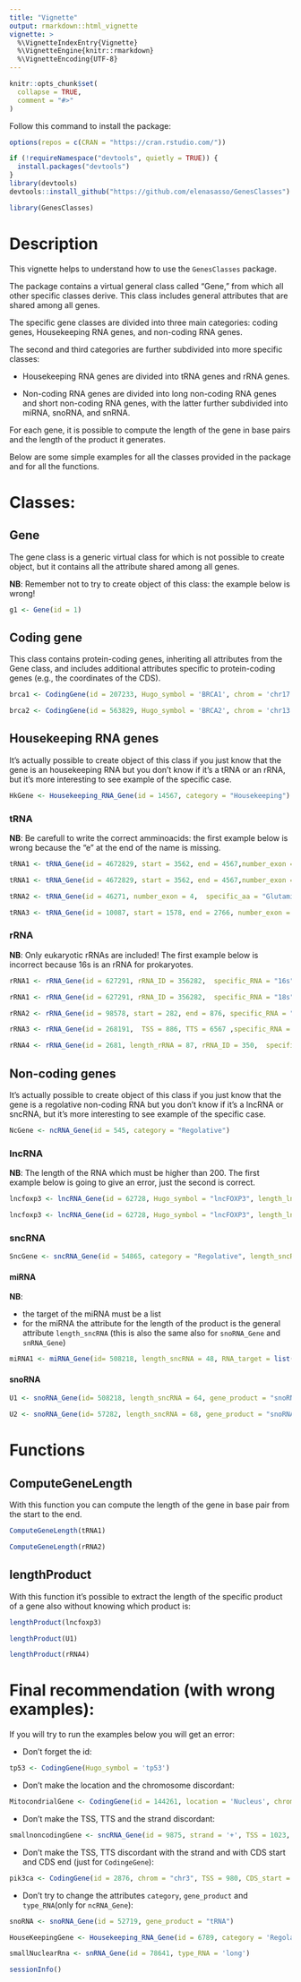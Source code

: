 ```yaml
---
title: "Vignette"
output: rmarkdown::html_vignette
vignette: >
  %\VignetteIndexEntry{Vignette}
  %\VignetteEngine{knitr::rmarkdown}
  %\VignetteEncoding{UTF-8}
---
```


```r
knitr::opts_chunk$set(
  collapse = TRUE,
  comment = "#>"
)
```
Follow this command to install the package:

```r
options(repos = c(CRAN = "https://cran.rstudio.com/"))

if (!requireNamespace("devtools", quietly = TRUE)) {
  install.packages("devtools")
}
library(devtools)
devtools::install_github("https://github.com/elenasasso/GenesClasses")
```


```r
library(GenesClasses)
```

# Description

This vignette helps to understand how to use the `GenesClasses` package.

The package contains a virtual general class called "Gene," from which all other specific classes derive. This class includes general attributes that are shared among all genes.

The specific gene classes are divided into three main categories: coding genes, Housekeeping RNA genes, and non-coding RNA genes.

The second and third categories are further subdivided into more specific classes:

-   Housekeeping RNA genes are divided into tRNA genes and rRNA genes.

-   Non-coding RNA genes are divided into long non-coding RNA genes and short non-coding RNA genes, with the latter further subdivided into miRNA, snoRNA, and snRNA.

For each gene, it is possible to compute the length of the gene in base pairs and the length of the product it generates.

Below are some simple examples for all the classes provided in the package and for all the functions.

# Classes:

## Gene

The gene class is a generic virtual class for which is not possible to create object, but it contains all the attribute shared among all genes.

**NB**: Remember not to try to create object of this class: the example below is wrong!

```r
g1 <- Gene(id = 1)
```

## Coding gene

This class contains protein-coding genes, inheriting all attributes from the Gene class, and includes additional attributes specific to protein-coding genes (e.g., the coordinates of the CDS).

```r
brca1 <- CodingGene(id = 207233, Hugo_symbol = 'BRCA1', chrom = 'chr17', CDS_end = 41197695, CDS_start = 41258496, strand = '-')
```

```r
brca2 <- CodingGene(id = 563829, Hugo_symbol = 'BRCA2', chrom = 'chr13', CDS_start = 32890598, CDS_end = 32972907, strand = '+')
```

## Housekeeping RNA genes

It's actually possible to create object of this class if you just know that the gene is an housekeeping RNA but you don't know if it's a tRNA or an rRNA, but it's more interesting to see example of the specific case.

```r
HkGene <- Housekeeping_RNA_Gene(id = 14567, category = "Housekeeping")
```


### tRNA

**NB**: Be carefull to write the correct amminoacids: the first example below is wrong because the "e" at the end of the name is missing.

```r
tRNA1 <- tRNA_Gene(id = 4672829, start = 3562, end = 4567,number_exon = 8,  specific_aa = "Alanin")
```

```r
tRNA1 <- tRNA_Gene(id = 4672829, start = 3562, end = 4567,number_exon = 8,  specific_aa = "Alanine")
```

```r
tRNA2 <- tRNA_Gene(id = 46271, number_exon = 4,  specific_aa = "Glutamine")
```

```r
tRNA3 <- tRNA_Gene(id = 10087, start = 1578, end = 2766, number_exon = 10,  specific_aa = "Tyrosine")
```


### rRNA

**NB**: Only eukaryotic rRNAs are included! The first example below is incorrect because 16s is an rRNA for prokaryotes.

```r
rRNA1 <- rRNA_Gene(id = 627291, rRNA_ID = 356282,  specific_RNA = "16s")
```

```r
rRNA1 <- rRNA_Gene(id = 627291, rRNA_ID = 356282,  specific_RNA = "18s")
```

```r
rRNA2 <- rRNA_Gene(id = 98578, start = 282, end = 876, specific_RNA = "5.8s")
```

```r
rRNA3 <- rRNA_Gene(id = 268191,  TSS = 886, TTS = 6567 ,specific_RNA = "5s")
```

```r
rRNA4 <- rRNA_Gene(id = 2681, length_rRNA = 87, rRNA_ID = 350,  specific_RNA = "28s")
```

## Non-coding genes

It's actually possible to create object of this class if you just know that the gene is a regolative non-coding RNA but you don't know if it's a lncRNA or sncRNA, but it's more interesting to see example of the specific case.

```r
NcGene <- ncRNA_Gene(id = 545, category = "Regolative")
```

### lncRNA

**NB**: The length of the RNA which must be higher than 200. The first example below is going to give an error, just the second is correct.

```r
lncfoxp3 <- lncRNA_Gene(id = 62728, Hugo_symbol = "lncFOXP3", length_lncRNA = 120)
```

```r
lncfoxp3 <- lncRNA_Gene(id = 62728, Hugo_symbol = "lncFOXP3", length_lncRNA = 1500)
```

### sncRNA

```r
SncGene <- sncRNA_Gene(id = 54865, category = "Regolative", length_sncRNA = 76)
```


#### miRNA

**NB**:

-   the target of the miRNA must be a list
-   for the miRNA the attribute for the length of the product is the general attribute `length_sncRNA` (this is also the same also for `snoRNA_Gene` and `snRNA_Gene`)

```r
miRNA1 <- miRNA_Gene(id= 508218, length_sncRNA = 48, RNA_target = list(brca1, lncfoxp3))
```

#### snoRNA

```r
U1 <- snoRNA_Gene(id= 508218, length_sncRNA = 64, gene_product = "snoRNA")
```

```r
U2 <- snoRNA_Gene(id= 57282, length_sncRNA = 68, gene_product = "snoRNA")
```


# Functions

## ComputeGeneLength

With this function you can compute the length of the gene in base pair from the start to the end.

```r
ComputeGeneLength(tRNA1)
```

```r
ComputeGeneLength(rRNA2)
```

## lengthProduct

With this function it's possible to extract the length of the specific product of a gene also without knowing which product is:

```r
lengthProduct(lncfoxp3)
```

```r
lengthProduct(U1)
```

```r
lengthProduct(rRNA4)
```


# Final recommendation (with wrong examples):
If you will try to run the examples below you will get an error:

-   Don't forget the id:

```r
tp53 <- CodingGene(Hugo_symbol = 'tp53')
```

-   Don't make the location and the chromosome discordant:

```r
MitocondrialGene <- CodingGene(id = 144261, location = 'Nucleus', chrom = 'M')
```

-   Don't make the TSS, TTS and the strand discordant:

```r
smallnoncodingGene <- sncRNA_Gene(id = 9875, strand = '+', TSS = 1023, TTS = 763)
```

-   Don't make the TSS, TTS discordant with the strand and with CDS start and CDS end (just for `CodingeGene`):

```r
pik3ca <- CodingGene(id = 2876, chrom = "chr3", TSS = 980, CDS_start = 900, strand = '+' , number_exon = 21)
```

-   Don't try to change the attributes `category`, `gene_product` and `type_RNA`(only for `ncRNA_Gene`):

```r
snoRNA <- snoRNA_Gene(id = 52719, gene_product = "tRNA")
```

```r
HouseKeepingGene <- Housekeeping_RNA_Gene(id = 6789, category = 'Regolative')
```

```r
smallNuclearRna <- snRNA_Gene(id = 78641, type_RNA = 'long')
```

```r
sessionInfo()

```

